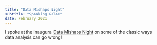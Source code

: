 ```yaml
---
title: "Data Mishaps Night"
subtitle: "Speaking Roles"
date: February 2021
---
```


I spoke at the inaugural [Data Mishaps Night](https://datamishapsnight.com/past-events/2021-event/) on some of the classic ways data analysis can go wrong!
